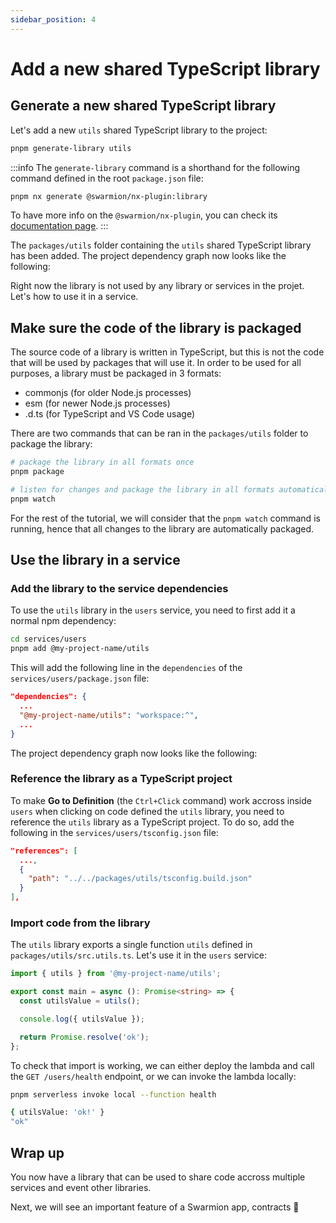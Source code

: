 ```yaml
---
sidebar_position: 4
---
```


# Add a new shared TypeScript library

## Generate a new shared TypeScript library

Let's add a new `utils` shared TypeScript library to the project:

```bash
pnpm generate-library utils
```

:::info
The `generate-library` command is a shorthand for the following command defined in the root `package.json` file:

```bash
pnpm nx generate @swarmion/nx-plugin:library
```

To have more info on the `@swarmion/nx-plugin`, you can check its [documentation page](../how-to-guides/use-swarmion-generators).
:::

The `packages/utils` folder containing the `utils` shared TypeScript library has been added. The project dependency graph now looks like the following:


<div
  style={{
    width: '100%',
    display: 'flex',
    'justify-content': 'center',
    'margin-bottom': 'var(--ifm-leading)',
  }}
>
  <ThemedImage
    alt="Swarmion app with utils library"
    sources={{
      light: swarmionAppUtilsGraphLight,
      dark: swarmionAppUtilsGraphDark,
    }}
  />
</div>

Right now the library is not used by any library or services in the projet. Let's how to use it in a service.

## Make sure the code of the library is packaged

The source code of a library is written in TypeScript, but this is not the code that will be used by packages that will use it. In order to be used for all purposes, a library must be packaged in 3 formats:

- commonjs (for older Node.js processes)
- esm (for newer Node.js processes)
- .d.ts (for TypeScript and VS Code usage)

There are two commands that can be ran in the `packages/utils` folder to package the library:

```bash
# package the library in all formats once
pnpm package

# listen for changes and package the library in all formats automatically
pnpm watch
```

For the rest of the tutorial, we will consider that the `pnpm watch` command is running, hence that all changes to the library are automatically packaged.

## Use the library in a service

### Add the library to the service dependencies

To use the `utils` library in the `users` service, you need to first add it a normal npm dependency:

```bash
cd services/users
pnpm add @my-project-name/utils
```

This will add the following line in the `dependencies` of the `services/users/package.json` file:

```json title="services/users/package.json"
"dependencies": {
  ...
  "@my-project-name/utils": "workspace:^",
  ...
}
```

The project dependency graph now looks like the following:


<div
  style={{
    width: '100%',
    display: 'flex',
    'justify-content': 'center',
    'margin-bottom': 'var(--ifm-leading)',
  }}
>
  <ThemedImage
    alt="Swarmion app with utils library used by users service"
    sources={{
      light: swarmionAppUtilsUsersGraphLight,
      dark: swarmionAppUtilsUsersGraphDark,
    }}
  />
</div>

### Reference the library as a TypeScript project

To make **Go to Definition** (the `Ctrl+Click` command) work accross inside `users` when clicking on code defined the `utils` library, you need to reference the `utils` library as a TypeScript project. To do so, add the following in the `services/users/tsconfig.json` file:

```json title="services/users/tsconfig.json"
"references": [
  ...,
  {
    "path": "../../packages/utils/tsconfig.build.json"
  }
],
```

### Import code from the library

The `utils` library exports a single function `utils` defined in `packages/utils/src.utils.ts`. Let's use it in the `users` service:

```typescript title="services/users/functions/health/handler.ts"
import { utils } from '@my-project-name/utils';

export const main = async (): Promise<string> => {
  const utilsValue = utils();

  console.log({ utilsValue });

  return Promise.resolve('ok');
};
```

To check that import is working, we can either deploy the lambda and call the `GET /users/health` endpoint, or we can invoke the lambda locally:

```bash
pnpm serverless invoke local --function health

{ utilsValue: 'ok!' }
"ok"
```

## Wrap up

You now have a library that can be used to share code accross multiple services and event other libraries.

Next, we will see an important feature of a Swarmion app, contracts 🚀

